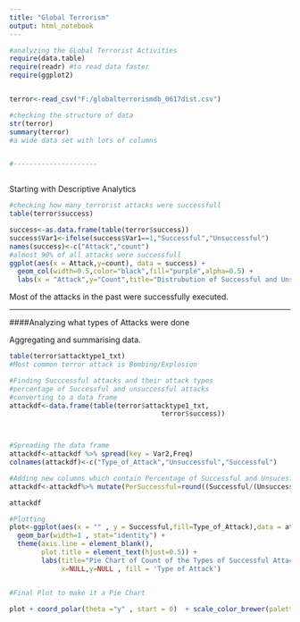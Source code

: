 ```yaml
---
title: "Global Terrorism"
output: html_notebook
---
```


```r
#analyzing the GLobal Terrorist Activities
require(data.table)
require(readr) #to read data faster
require(ggplot2)


terror<-read_csv("F:/globalterrorismdb_0617dist.csv")

#checking the structure of data
str(terror)
summary(terror)
#a wide data set with lots of columns


#---------------------



```



Starting with Descriptive Analytics

```r
#checking how many terrorist attacks were successfull
table(terror$success)

success<-as.data.frame(table(terror$success))
success$Var1<-ifelse(success$Var1==1,"Successful","Unsuccessful")
names(success)<-c("Attack","count")
#almost 90% of all attacks were successfull
ggplot(aes(x = Attack,y=count), data = success) + 
  geom_col(width=0.5,color="black",fill="purple",alpha=0.5) + 
  labs(x = "Attack",y="Count",title="Distrubution of Successful and Unsuccessful attacks from 1970-2015")


```
Most of the attacks in the past were successfully executed.

---------------

####Analyzing what types of Attacks were done

Aggregating and summarising data.

```r
table(terror$attacktype1_txt)
#Most common terror attack is Bombing/Explosion

#Finding Succcessful attacks and their attack types
#percentage of Successful and unsuccessful attacks
#converting to a data frame
attackdf<-data.frame(table(terror$attacktype1_txt,
                                      terror$success))



#Spreading the data frame
attackdf<-attackdf %>% spread(key = Var2,Freq)
colnames(attackdf)<-c("Type_of_Attack","Unsuccessful","Successful")

#Adding new columns which contain Percentage of Successful and Unsucesful attacks
attackdf<-attackdf%>% mutate(PerSuccessful=round((Successful/(Unsuccessful+Successful))*100,2), PerUnsuccessful=round((Unsuccessful/(Unsuccessful+Successful))*100,2))

attackdf

#Plotting
plot<-ggplot(aes(x = "" , y = Successful,fill=Type_of_Attack),data = attackdf) + 
  geom_bar(width=1 , stat="identity") + 
  theme(axis.line = element_blank(), 
        plot.title = element_text(hjust=0.5)) + 
        labs(title="Pie Chart of Count of the Types of Successful Attacks",
             x=NULL,y=NULL , fill = 'Type of Attack')


#Final Plot to make it a Pie Chart

plot + coord_polar(theta ="y" , start = 0)  + scale_color_brewer(palette = "Set1")





          




```



